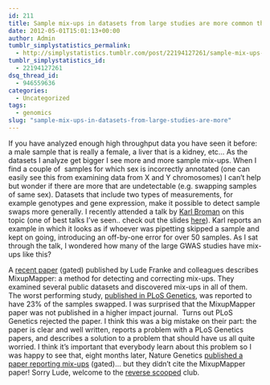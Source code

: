 ```yaml
---
id: 211
title: Sample mix-ups in datasets from large studies are more common than you think
date: 2012-05-01T15:01:13+00:00
author: Admin
tumblr_simplystatistics_permalink:
  - http://simplystatistics.tumblr.com/post/22194127261/sample-mix-ups-in-datasets-from-large-studies-are-more
tumblr_simplystatistics_id:
  - 22194127261
dsq_thread_id:
  - 946559636
categories:
  - Uncategorized
tags:
  - genomics
slug: "sample-mix-ups-in-datasets-from-large-studies-are-more"
---
```

If you have analyzed enough high throughput data you have seen it before: a male sample that is really a female, a liver that is a kidney, etc&#8230; As the datasets I analyze get bigger I see more and more sample mix-ups. When I find a couple of  samples for which sex is incorrectly annotated (one can easily see this from examining data from X and Y chromosomes) I can&#8217;t help but wonder if there are more that are undetectable (e.g. swapping samples of same sex). Datasets that include two types of measurements, for example genotypes and gene expression, make it possible to detect sample swaps more generally. I recently attended a talk by <a href="http://www.biostat.wisc.edu/~kbroman/" target="_blank">Karl Broman</a> on this topic (one of best talks I&#8217;ve seen.. check out the slides <a href="http://www.biostat.wisc.edu/~kbroman/presentations/mousegenet2011.pdf" target="_blank">here</a>). Karl reports an example in which <span>it looks as if </span>whoever was pipetting skipped a sample and kept on going, introducing an off-by-one error for over 50 samples. As I sat through the talk, I wondered how many of the large GWAS studies have mix-ups like this?

A <a href="http://www.ncbi.nlm.nih.gov/pubmed/21653519" target="_blank">recent paper</a> (gated) published by Lude Franke and colleagues describes MixupMapper: a method for detecting and correcting mix-ups. They examined several public datasets and discovered mix-ups in all of them. The worst performing study, <a href="http://www.ncbi.nlm.nih.gov/pubmed/19043577" target="_blank">published in PLoS Genetics</a>, was reported to have 23% of the samples swapped. I was surprised that the MixupMapper paper was not published in a higher impact journal.  Turns out PLoS Genetics rejected the paper. I think this was a big mistake on their part: the paper is clear and well written, reports a problem with a PLoS Genetics papers, and describes a solution to a problem that should have us all quite worried. I think it&#8217;s important that everybody learn about this problem so I was happy to see that, eight months later, Nature Genetics <a href="http://www.ncbi.nlm.nih.gov/pubmed/22484626" target="_blank">published a paper reporting mix-ups</a> (gated)&#8230; but they didn&#8217;t cite the MixupMapper paper! Sorry Lude, welcome to the <a href="http://simplystatistics.tumblr.com/post/13680729270/reverse-scooping" target="_blank">reverse scooped</a> club. 
